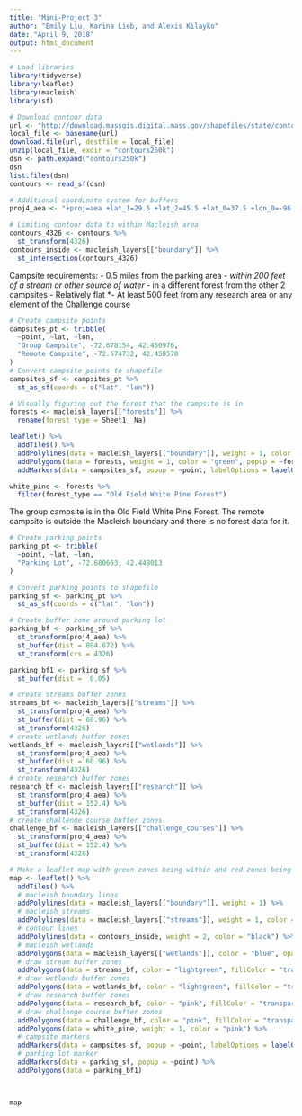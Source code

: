 ```yaml
---
title: "Mini-Project 3"
author: "Emily Liu, Karina Lieb, and Alexis Kilayko"
date: "April 9, 2018"
output: html_document
---
```


```r
# Load libraries
library(tidyverse)
library(leaflet)
library(macleish)
library(sf)
```

```r
# Download contour data
url <- "http://download.massgis.digital.mass.gov/shapefiles/state/contours250k.zip"
local_file <- basename(url)
download.file(url, destfile = local_file)
unzip(local_file, exdir = "contours250k")
dsn <- path.expand("contours250k")
dsn
list.files(dsn)
contours <- read_sf(dsn)
```
```r
# Additional coordinate system for buffers
proj4_aea <- "+proj=aea +lat_1=29.5 +lat_2=45.5 +lat_0=37.5 +lon_0=-96 +x_0=0 +y_0=0 +ellps=GRS80 +datum=NAD83 +units=m +no_defs"
```

```r
# Limiting contour data to within Macleish area
contours_4326 <- contours %>%
  st_transform(4326)
contours_inside <- macleish_layers[["boundary"]] %>%
  st_intersection(contours_4326)
```

Campsite requirements:
- 0.5 miles from the parking area
*- within 200 feet of a stream or other source of water
*- in a different forest from the other 2 campsites
- Relatively flat
*- At least 500 feet from any research area or any element of the Challenge course




```r
# Create campsite points
campsites_pt <- tribble(
  ~point, ~lat, ~lon,
  "Group Campsite", -72.678154, 42.450976,
  "Remote Campsite", -72.674732, 42.458570
)
# Convert campsite points to shapefile
campsites_sf <- campsites_pt %>%
  st_as_sf(coords = c("lat", "lon"))
```

```r
# Visually figuring out the forest that the campsite is in
forests <- macleish_layers[["forests"]] %>%
  rename(forest_type = Sheet1__Na)

leaflet() %>%
  addTiles() %>%
  addPolylines(data = macleish_layers[["boundary"]], weight = 1, color = "black") %>%
  addPolygons(data = forests, weight = 1, color = "green", popup = ~forest_type) %>%
  addMarkers(data = campsites_sf, popup = ~point, labelOptions = labelOptions(style = ("color" = "black")))

white_pine <- forests %>%
  filter(forest_type == "Old Field White Pine Forest")
```

The group campsite is in the Old Field White Pine Forest. The remote campsite is outside the Macleish boundary and there is no forest data for it.

```r
# Create parking points
parking_pt <- tribble(
  ~point, ~lat, ~lon,
  "Parking Lot", -72.680663, 42.448013 
)

# Convert parking points to shapefile
parking_sf <- parking_pt %>%
  st_as_sf(coords = c("lat", "lon"))

# Create buffer zone around parking lot
parking_bf <- parking_sf %>%
  st_transform(proj4_aea) %>%
  st_buffer(dist = 804.672) %>%
  st_transform(crs = 4326)

parking_bf1 <- parking_sf %>%
  st_buffer(dist =  0.05)
```

```r
# create streams buffer zones
streams_bf <- macleish_layers[["streams"]] %>%
  st_transform(proj4_aea) %>%
  st_buffer(dist = 60.96) %>%
  st_transform(4326)
# create wetlands buffer zones
wetlands_bf <- macleish_layers[["wetlands"]] %>%
  st_transform(proj4_aea) %>%
  st_buffer(dist = 60.96) %>%
  st_transform(4326)
# create research buffer zones
research_bf <- macleish_layers[["research"]] %>%
  st_transform(proj4_aea) %>%
  st_buffer(dist = 152.4) %>%
  st_transform(4326)
# create challenge course buffer zones
challenge_bf <- macleish_layers[["challenge_courses"]] %>%
  st_transform(proj4_aea) %>%
  st_buffer(dist = 152.4) %>%
  st_transform(4326)
```


```r
# Make a leaflet map with green zones being within and red zones being without
map <- leaflet() %>%
  addTiles() %>%
  # macleish boundary lines
  addPolylines(data = macleish_layers[["boundary"]], weight = 1) %>%
  # macleish streams
  addPolylines(data = macleish_layers[["streams"]], weight = 1, color = "blue") %>%
  # contour lines
  addPolylines(data = contours_inside, weight = 2, color = "black") %>%
  # macleish wetlands
  addPolygons(data = macleish_layers[["wetlands"]], color = "blue", opacity = 0.5) %>%
  # draw stream buffer zones
  addPolygons(data = streams_bf, color = "lightgreen", fillColor = "transparent") %>%
  # draw wetlands buffer zones
  addPolygons(data = wetlands_bf, color = "lightgreen", fillColor = "transparent") %>%
  # draw research buffer zones
  addPolygons(data = research_bf, color = "pink", fillColor = "transparent") %>%
  # draw challenge course buffer zones
  addPolygons(data = challenge_bf, color = "pink", fillColor = "transparent") %>%
  addPolygons(data = white_pine, weight = 1, color = "pink") %>%
  # campsite markers
  addMarkers(data = campsites_sf, popup = ~point, labelOptions = labelOptions(style = ("color" = "black"))) %>%
  # parking lot marker
  addMarkers(data = parking_sf, popup = ~point) %>%
  addPolygons(data = parking_bf1)



map  
```

